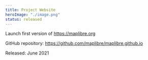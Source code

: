 ```yaml
---
title: Project Website
heroImage: "./image.png"
status: released
---
```


Launch first version of https://maplibre.org

GitHub repository: https://github.com/maplibre/maplibre.github.io

Released: June 2021
